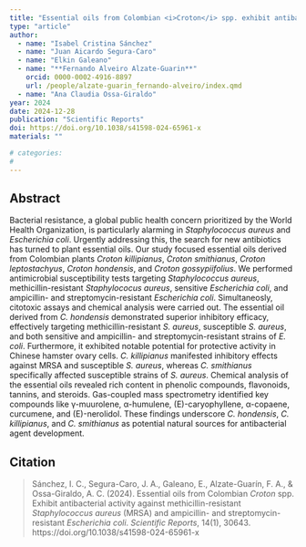 ```yaml
---
title: "Essential oils from Colombian <i>Croton</i> spp. exhibit antibacterial activity against methicillin-resistant <i>Staphylococcus aureus</i> (MRSA) and ampicillin- and streptomycin-resistant <i>Escherichia coli</i>"
type: "article"
author:
  - name: "Isabel Cristina Sánchez"
  - name: "Juan Aicardo Segura-Caro"
  - name: "Elkin Galeano"
  - name: "**Fernando Alveiro Alzate-Guarin**"
    orcid: 0000-0002-4916-8897
    url: /people/alzate-guarin_fernando-alveiro/index.qmd
  - name: "Ana Claudia Ossa-Giraldo"
year: 2024
date: 2024-12-28
publication: "Scientific Reports"
doi: https://doi.org/10.1038/s41598-024-65961-x
materials: ""

# categories:
#   
---
```


## Abstract

Bacterial resistance, a global public health concern prioritized by the World Health Organization, is particularly alarming in *Staphylococcus aureus* and *Escherichia coli*. Urgently addressing this, the search for new antibiotics has turned to plant essential oils. Our study focused essential oils derived from Colombian plants *Croton killipianus*, *Croton smithianus*, *Croton leptostachyus*, *Croton hondensis*, and *Croton gossypiifolius*. We performed antimicrobial susceptibility tests targeting *Staphylococcus aureus*, methicillin-resistant *Staphylococus aureus*, sensitive *Escherichia coli*, and ampicillin- and streptomycin-resistant *Escherichia coli*. Simultaneosly, citotoxic assays and chemical analysis were carried out. The essential oil derived from *C. hondensis* demonstrated superior inhibitory efficacy, effectively targeting methicillin-resistant *S. aureus*, susceptible *S. aureus*, and both sensitive and ampicillin- and streptomycin-resistant strains of *E. coli*. Furthermore, it exhibited notable potential for protective activity in Chinese hamster ovary cells. *C. killipianus* manifested inhibitory effects against MRSA and susceptible *S. aureus*, whereas *C. smithianus* specifically affected susceptible strains of *S. aureus*. Chemical analysis of the essential oils revealed rich content in phenolic compounds, flavonoids, tannins, and steroids. Gas-coupled mass spectrometry identified key compounds like γ-muurolene, α-humulene, (E)-caryophyllene, α-copaene, curcumene, and (E)-nerolidol. These findings underscore *C. hondensis*, *C. killipianus*, and *C. smithianus* as potential natural sources for antibacterial agent development.

## Citation

> Sánchez, I. C., Segura-Caro, J. A., Galeano, E., Alzate-Guarín, F. A., & Ossa-Giraldo, A. C. (2024). Essential oils from Colombian *Croton* spp. Exhibit antibacterial activity against methicillin-resistant *Staphylococcus aureus* (MRSA) and ampicillin- and streptomycin-resistant *Escherichia coli*. *Scientific Reports*, 14(1), 30643. https://doi.org/10.1038/s41598-024-65961-x

